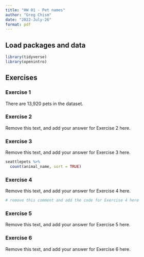 ```yaml
---
title: "HW 01 - Pet names"
author: "Greg Chism"
date: "2022-July-26"
format: pdf
---
```


## Load packages and data

```r
library(tidyverse)
library(openintro)
```

## Exercises

### Exercise 1

There are 13,920 pets in the dataset.

### Exercise 2

Remove this text, and add your answer for Exercise 2 here.

### Exercise 3

Remove this text, and add your answer for Exercise 3 here.

```r
seattlepets %>%
  count(animal_name, sort = TRUE)
```

### Exercise 4

Remove this text, and add your answer for Exercise 4 here.

```r
# remove this comment and add the code for Exercise 4 here
```

### Exercise 5

Remove this text, and add your answer for Exercise 5 here.

### Exercise 6

Remove this text, and add your answer for Exercise 6 here.
